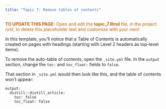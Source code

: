 ---
title: "Topic 7: Remove tables of contents"
---

<p style="color: #ba5e00"><b>TO UPDATE THIS PAGE:</b> Open and edit the <b>topic_7.Rmd</b> file, in the project root, to delete this placeholder text and customize with your own!</p>

In this template, you'll notice that a Table of Contents is automatically created on pages with headings (starting with Level 2 headers as top-level items). 

To remove the auto-table of contents, open the `_site.yml` file. In the `output` section, change the `toc: ` and `toc_float: ` fields to `false`. 

That section in `_site.yml` would then look like this, and the table of contents won't appear: 

```
output:
  distill::distill_article:
    toc: false
    toc_float: false
```
